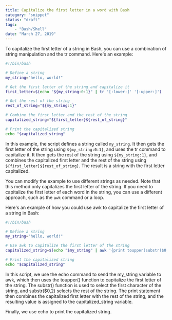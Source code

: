 ```yaml
---
title: Capitalize the first letter in a word with Bash
category: "snippet"
status: "draft"
tags:
    - "Bash/Shell"
date: "March 27, 2019"
---
```


To capitalize the first letter of a string in Bash, you can use a combination of string manipulation and the tr command. Here's an example:

```bash
#!/bin/bash

# Define a string
my_string="hello, world!"

# Get the first letter of the string and capitalize it
first_letter=$(echo "${my_string:0:1}" | tr '[:lower:]' '[:upper:]')

# Get the rest of the string
rest_of_string="${my_string:1}"

# Combine the first letter and the rest of the string
capitalized_string="${first_letter}${rest_of_string}"

# Print the capitalized string
echo "$capitalized_string"
```

In this example, the script defines a string called `my_string`. It then gets the first letter of the string using `${my_string:0:1}`, and uses the tr command to capitalize it. It then gets the rest of the string using `${my_string:1}`, and combines the capitalized first letter and the rest of the string using `${first_letter}${rest_of_string}`. The result is a string with the first letter capitalized.

You can modify the example to use different strings as needed. Note that this method only capitalizes the first letter of the string. If you need to capitalize the first letter of each word in the string, you can use a different approach, such as the `awk` command or a loop.

Here's an example of how you could use awk to capitalize the first letter of a string in Bash:

```bash
#!/bin/bash

# Define a string
my_string="hello, world!"

# Use awk to capitalize the first letter of the string
capitalized_string=$(echo "$my_string" | awk '{print toupper(substr($0,1,1)) substr($0,2)}')

# Print the capitalized string
echo "$capitalized_string"
```

In this script, we use the echo command to send the my_string variable to awk, which then uses the toupper() function to capitalize the first letter of the string. The substr() function is used to select the first character of the string, and substr($0,2) selects the rest of the string. The print statement then combines the capitalized first letter with the rest of the string, and the resulting value is assigned to the capitalized_string variable.

Finally, we use echo to print the capitalized string.